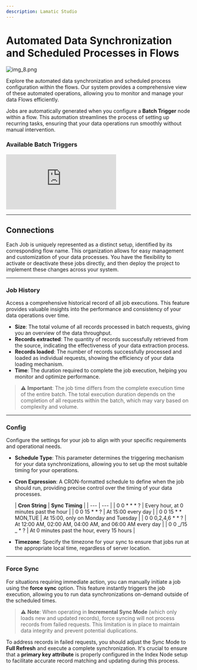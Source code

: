 ```yaml
---
description: Lamatic Studio
---
```


# **Automated Data Synchronization and Scheduled Processes in Flows**

![img_8.png](./img_8.png)

Explore the automated data synchronization and scheduled process configuration within the flows. Our system provides a comprehensive view of these automated operations, allowing you to monitor and manage your data Flows efficiently.

Jobs are automatically generated when you configure a **Batch Trigger** node within a flow. This automation streamlines the process of setting up recurring tasks, ensuring that your data operations run smoothly without manual intervention.

### Available Batch Triggers
<div className="relative w-full h-[700px] overflow-hidden">
    <iframe
        className="absolute top-0 left-0 w-full h-full overflow-x-hidden"
        src="https://hub.lamatic.ai/embeds/available-integrations"
        frameBorder="0"
        allowFullScreen
    ></iframe>
</div>

---

## **Connections**

Each Job is uniquely represented as a distinct setup, identified by its corresponding flow name. This organization allows for easy management and customization of your data processes. You have the flexibility to activate or deactivate these jobs directly, and then deploy the project to implement these changes across your system.

---

### **Job History**

Access a comprehensive historical record of all job executions. This feature provides valuable insights into the performance and consistency of your data operations over time.

- **Size**: The total volume of all records processed in batch requests, giving you an overview of the data throughput.
- **Records extracted**: The quantity of records successfully retrieved from the source, indicating the effectiveness of your data extraction process.
- **Records loaded**: The number of records successfully processed and loaded as individual requests, showing the efficiency of your data loading mechanism.
- **Time**: The duration required to complete the job execution, helping you monitor and optimize performance.

> ⚠️ **Important**: The job time differs from the complete execution time of the entire batch. The total execution duration depends on the completion of all requests within the batch, which may vary based on complexity and volume.

---

### **Config**

Configure the settings for your job to align with your specific requirements and operational needs.

- **Schedule Type**: This parameter determines the triggering mechanism for your data synchronizations, allowing you to set up the most suitable timing for your operations.
- **Cron Expression**: A CRON-formatted schedule to define when the job should run, providing precise control over the timing of your data processes.

    | **Cron String** | **Sync Timing** |
        | --- | --- |
    | 0 0 * * * ? | Every hour, at 0 minutes past the hour |
    | 0 0 15 * * ? | At 15:00 every day |
    | 0 0 15 * * MON,TUE | At 15:00, only on Monday and Tuesday |
    | 0 0 0,2,4,6 * * ? | At 12:00 AM, 02:00 AM, 04:00 AM, and 06:00 AM every day |
    | 0 0 _/15 _ * ? | At 0 minutes past the hour, every 15 hours |

- **Timezone**: Specify the timezone for your sync to ensure that jobs run at the appropriate local time, regardless of server location.

---

### **Force Sync**

For situations requiring immediate action, you can manually initiate a job using the **force sync** option. This feature instantly triggers the job execution, allowing you to run data synchronizations on-demand outside of the scheduled times.

> ⚠️ **Note**: When operating in **Incremental Sync Mode** (which only loads new and updated records), force syncing will not process records from failed requests. This limitation is in place to maintain data integrity and prevent potential duplications.

To address records in failed requests, you should adjust the Sync Mode to **Full Refresh** and execute a complete synchronization. It's crucial to ensure that a **primary key attribute** is properly configured in the Index Node setup to facilitate accurate record matching and updating during this process.